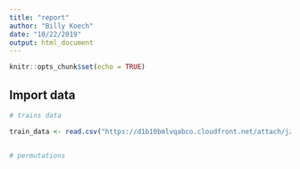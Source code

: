 ```yaml
---
title: "report"
author: "Billy Koech"
date: "10/22/2019"
output: html_document
---
```


```r
knitr::opts_chunk$set(echo = TRUE)
```

## Import data

```r
# trains data

train_data <- read.csv("https://d1b10bmlvqabco.cloudfront.net/attach/jzf5m8vslhy1hd/jkjten94fm93ti/k21uxtzailqc/train.csv")


# permutations
```


